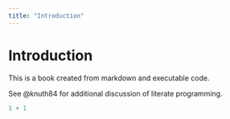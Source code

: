 ```yaml
---
title: "Introduction"
---
```


# Introduction

This is a book created from markdown and executable code.

See @knuth84 for additional discussion of literate programming.

```r
1 + 1
```
